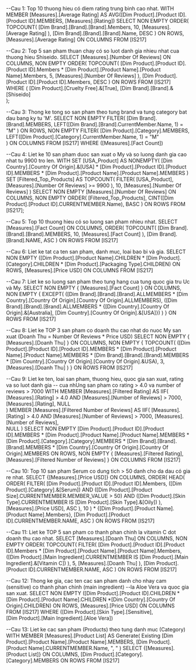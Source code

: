 ﻿--Cau 1: Top 10 thuong hieu có diem rating trung binh cao nhat.
WITH 
MEMBER [Measures].[Average Rating] AS 
    AVG([Dim Product].[Product ID].[Product ID].MEMBERS, [Measures].[Rating])
SELECT 
    NON EMPTY 
    ORDER(
        TOPCOUNT(
            [Dim Brand].[Brand].[Brand].Members,
            10,
            [Measures].[Average Rating]
        ),
        [Dim Brand].[Brand].[Brand].Name, 
        DESC
    ) ON ROWS,
    [Measures].[Average Rating] ON COLUMNS
FROM [IS217]

--Cau 2: Top 5 san pham thuan chay có so luot danh gia nhieu nhat cua thuong hieu Shiseido.
SELECT 
    [Measures].[Number Of Reviews] ON COLUMNS,
    NON EMPTY 
    ORDER(
        TOPCOUNT(
            [Dim Product].[Product ID].[Product ID].Members *
            [Dim Product].[Product Name].[Product Name].Members,
            5, 
            [Measures].[Number Of Reviews]
        ),
        [Dim Product].[Product ID].[Product ID].Members,
        DESC
    ) ON ROWS
FROM [IS217]
WHERE 
    (
        [Dim Product].[Cruelty Free].&[True],
        [Dim Brand].[Brand].&[Shiseido]     
    );

--Cau 3: Thong ke tong so san pham theo tung brand va tung category bat dau bang ky tu 'M'.
SELECT
    NON EMPTY 
        FILTER(
            [Dim Brand].[Brand].MEMBERS, 
            LEFT([Dim Brand].[Brand].CurrentMember.Name, 1) = "M" 
        ) ON ROWS,
    NON EMPTY 
        FILTER(
            [Dim Product].[Category].MEMBERS, 
            LEFT([Dim Product].[Category].CurrentMember.Name, 1) = "M"  
        ) ON COLUMNS
FROM [IS217] 
WHERE 
    ([Measures].[Fact Count]) 

--Cau 4: Liet ke 10 san pham duoc san xuat o My và so luong danh gia cao nhat tu 9900 tro len.
WITH
    SET [USA_Product] AS
        NONEMPTY(
            [Dim Country].[Country Of Origin].&[USA] *
            [Dim Product].[Product ID].[Product ID].MEMBERS *
            [Dim Product].[Product Name].[Product Name].MEMBERS
        )
    SET [Filtered_Top_Products] AS
        TOPCOUNT(
            FILTER(
                [USA_Product],
                [Measures].[Number Of Reviews] >= 9900
            ),
            10,
            [Measures].[Number Of Reviews]
        )
SELECT
    NON EMPTY [Measures].[Number Of Reviews] ON COLUMNS,
    NON EMPTY
        ORDER(
            [Filtered_Top_Products],
            CINT([Dim Product].[Product ID].CURRENTMEMBER.Name),
            BASC 
        ) ON ROWS
FROM [IS217];

--Cau 5: Top 10 thuong hieu có so luong san pham nhieu nhat.
SELECT 
    [Measures].[Fact Count] ON COLUMNS,
    ORDER(
        TOPCOUNT(
            [Dim Brand].[Brand].[Brand].MEMBERS,
            10,
            [Measures].[Fact Count]
        ),
        [Dim Brand].[Brand].NAME,
        ASC
    ) ON ROWS
FROM [IS217]

--Cau 6: Liet ke tat ca ten san pham, danh muc, loai bao bi và gia.
SELECT 
    NON EMPTY 
    ([Dim Product].[Product Name].CHILDREN * 
     [Dim Product].[Category].CHILDREN * 
     [Dim Product].[Packaging Type].CHILDREN) ON ROWS, 
    [Measures].[Price USD] ON COLUMNS 
FROM [IS217]

--Cau 7: Liet ke so luong san pham theo tung hang cua tung quoc gia tru Uc và My.
SELECT 
    NON EMPTY { [Measures].[Fact Count] } ON COLUMNS, 
    NON EMPTY { 
        EXCEPT(
            ([Dim Brand].[Brand].[Brand].ALLMEMBERS * [Dim Country].[Country Of Origin].[Country Of Origin].ALLMEMBERS),
            ([Dim Brand].[Brand].[Brand].ALLMEMBERS * {[Dim Country].[Country Of Origin].&[Australia], [Dim Country].[Country Of Origin].&[USA]})
        )
    } ON ROWS
FROM [IS217] 

--Cau 8: Liet ke TOP 3 san pham co doanh thu cao nhat do nuoc My san xuat (Doanh Thu = Number Of Reviews * Price USD)
SELECT 
    NON EMPTY { [Measures].[Doanh Thu] } ON COLUMNS, 
    NON EMPTY { 
        TOPCOUNT(
            ([Dim Product].[Product ID].[Product ID].MEMBERS 
             * [Dim Product].[Product Name].[Product Name].MEMBERS 
             * [Dim Brand].[Brand].[Brand].MEMBERS 
             * [Dim Country].[Country Of Origin].[Country Of Origin].&USA), 
            3, 
            [Measures].[Doanh Thu]
        )
    } ON ROWS
FROM [IS217]

--Cau 9: Liet ke ten, loai san pham, thuong hieu, quoc gia san xuat, rating va so luot danh gia 
-- cua nhUng san pham co rating > 4.0 va number of reviews > 7000
WITH 
MEMBER [Measures].[Filtered Rating] AS 
    IIF(
        [Measures].[Rating] > 4.0 AND 
        [Measures].[Number of Reviews] > 7000, 
        [Measures].[Rating], 
        NULL  
    )
MEMBER [Measures].[Filtered Number of Reviews] AS 
    IIF(
        [Measures].[Rating] > 4.0 AND 
        [Measures].[Number of Reviews] > 7000, 
        [Measures].[Number of Reviews],  
        NULL 
    )
SELECT 
    NON EMPTY 
    [Dim Product].[Product ID].[Product ID].MEMBERS
    * [Dim Product].[Product Name].[Product Name].MEMBERS
    * [Dim Product].[Category].[Category].MEMBERS
	* [Dim Brand].[Brand].[Brand].MEMBERS
    * [Dim Country].[Country Of Origin].[Country Of Origin].MEMBERS ON ROWS,
    NON EMPTY 
    { 
        [Measures].[Filtered Rating],  
        [Measures].[Filtered Number of Reviews] 
    } ON COLUMNS
FROM [IS217]

--Cau 10: Top 10 san pham Serum co dung tich > 50 danh cho da dau có gia re nhat.
SELECT 
    {[Measures].[Price USD]} ON COLUMNS,
    ORDER(
        HEAD(
            ORDER(
                FILTER(
                    [Dim Product].[Product ID].[Product ID].Members,
                    ([Dim Product].[Category].&[Serum]) AND 
                    ([Dim Product].[Product Size].CURRENTMEMBER.MEMBER_VALUE > 50) AND
                    ([Dim Product].[Skin Type].CURRENTMEMBER IS [Dim Product].[Skin Type].&[Oily])
                ),
                [Measures].[Price USD], ASC
            ),
            10
        ) *
        {[Dim Product].[Product Name].[Product Name].Members},
        [Dim Product].[Product ID].CURRENTMEMBER.NAME, ASC
    ) ON ROWS
FROM [IS217]

--Cau 11: Liet ke TOP 5 san pham co thanh phan chinh la vitamin C dot doanh thu cao nhat.
SELECT 
    [Measures].[Doanh Thu] ON COLUMNS,
    NON EMPTY
        ORDER(
            TOPCOUNT(
                FILTER(
                    [Dim Product].[Product ID].[Product ID].Members *
                    [Dim Product].[Product Name].[Product Name].Members,
                    ([Dim Product].[Main Ingredient].CURRENTMEMBER IS [Dim Product].[Main Ingredient].&[Vitamin C])
                ),
                5,
                [Measures].[Doanh Thu]
            ),
            [Dim Product].[Product ID].CURRENTMEMBER.NAME, ASC
        ) ON ROWS
FROM [IS217]

--Cau 12: Thong ke gia, cac ten cac san pham danh cho nhay cam (sensitive) co thanh phan chinh (main ingredient) 
--la Aloe Vera va quoc gia san xuat.
SELECT 
    NON EMPTY 
    ([Dim Product].[Product ID].CHILDREN 
	*[Dim Product].[Product Name].CHILDREN
	*[Dim Country].[Country Of Origin].CHILDREN) ON ROWS, 
    [Measures].[Price USD] ON COLUMNS  
FROM [IS217]
WHERE 
    ([Dim Product].[Skin Type].[Sensitive],  
     [Dim Product].[Main Ingredient].[Aloe Vera])

--Cau 13: Liet ke cac san pham (Products) theo tung danh muc (Category)
WITH 
MEMBER [Measures].[Product List] AS
    Generate(
        Existing [Dim Product].[Product Name].[Product Name].MEMBERS,
        [Dim Product].[Product Name].CURRENTMEMBER.Name,
        ", "
    )
SELECT 
    {[Measures].[Product List]} ON COLUMNS,
    [Dim Product].[Category].[Category].MEMBERS ON ROWS
FROM [IS217]









